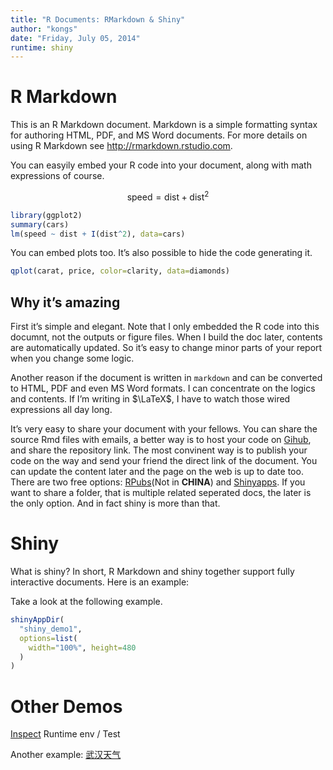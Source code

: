 ```yaml
---
title: "R Documents: RMarkdown & Shiny"
author: "kongs"
date: "Friday, July 05, 2014"
runtime: shiny
---
```


# R Markdown

This is an R Markdown document. 
Markdown is a simple formatting syntax for authoring 
HTML, PDF, and MS Word documents. 
For more details on using R Markdown see <http://rmarkdown.rstudio.com>.

You can easyily embed your R code into your document, 
along with math expressions of course.

$$ \text{speed} = \text{dist} + \text{dist}^2 $$

```r
library(ggplot2)
summary(cars)
lm(speed ~ dist + I(dist^2), data=cars)
```

You can embed plots too. It's also possible to hide the code generating it.

```r
qplot(carat, price, color=clarity, data=diamonds)
```

## Why it's amazing
First it's simple and elegant. Note that I only embedded the R code
into this documnt, not the outputs or figure files. 
When I build the doc later, contents are automatically updated.
So it's easy to change minor parts of your report when you change some logic.

Another reason if the document is written in `markdown` and can be converted to 
HTML, PDF and even MS Word formats. I can concentrate on the logics and contents.
If I'm writing in $\LaTeX$, I have to watch those wired expressions all day long.

It's very easy to share your document with your fellows. 
You can share the source Rmd files with emails,
a better way is to host your code on [Gihub](https://github.com/),
and share the repository link.
The most convinent way is to publish your code on the way and send your friend
the direct link of the document. You can update the content later and 
the page on the web is up to date too. 
There are two free options: [RPubs](http://rpubs.com/)(Not in **CHINA**)
and [Shinyapps](http://shiny.rstudio.com/).
If you want to share a folder, that is multiple related seperated docs,
the later is the only option. And in fact shiny is more than that.

# Shiny

What is shiny? In short, 
R Markdown and shiny together support fully interactive documents. 
Here is an example:

Take a look at the following example.

```r
shinyAppDir(
  "shiny_demo1",
  options=list(
    width="100%", height=480
  )
)
```

# Other Demos

[Inspect](inspect.Rmd) Runtime env / Test

Another example: [武汉天气](WuhanAQI.Rmd)
